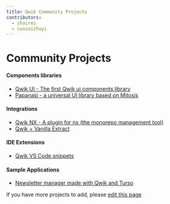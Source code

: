 ```yaml
---
title: Qwik Community Projects
contributors:
  - shairez
  - cunzaizhuyi
---
```


# Community Projects

#### Components libraries

- <a href="https://github.com/qwikifiers/qwik-ui" target="_blank">
    Qwik UI - The first Qwik ui components library
  </a>
- <a href="https://papanasi.js.org/" target="_blank">
    Papanasi - a universal UI library based on Mitosis
  </a>

#### Integrations

- <a href="https://github.com/qwikifiers/qwik-nx" target="_blank">
    Qwik NX - A plugin for nx (the monorepo management tool)
  </a>
- <a href="https://github.com/wmertens/styled-vanilla-extract" target="_blank">
    Qwik + Vanilla Extract
  </a>

#### IDE Extensions

- <a href="https://github.com/qwikverse/vscode-qwik-snippets" target="_blank">
    Qwik VS Code snippets
  </a>

#### Sample Applications

- <a href="https://github.com/xinnks/turqw-newsletter" target="_blank">
    Newsletter manager made with Qwik and Turso
  </a>

If you have more projects to add, please [edit this page](https://github.com/BuilderIO/qwik/edit/main/packages/docs/src/routes/community/projects/index.mdx)
